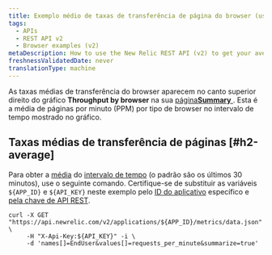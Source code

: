 ```yaml
---
title: Exemplo médio de taxas de transferência de página do browser (usuário final) (v2)
tags:
  - APIs
  - REST API v2
  - Browser examples (v2)
metaDescription: How to use the New Relic REST API (v2) to get your average browser page throughput time.
freshnessValidatedDate: never
translationType: machine
---
```


As taxas médias de transferência do browser aparecem no canto superior direito do gráfico <DNT>**Throughput by browser**</DNT> na sua [página<DNT>**Summary**</DNT> ](/docs/browser/new-relic-browser/getting-started/browser-overview-website-performance-glance#viewing). Esta é a média de páginas por minuto (PPM) por tipo de browser no intervalo de tempo mostrado no gráfico.

## Taxas médias de transferência de páginas [#h2-average]

Para obter a [média](/docs/apm/apis/requirements/calculating-average-metric-values-summarize) do [intervalo de tempo](/docs/apm/apis/requirements/specifying-time-range-api-v2) (o padrão são os últimos 30 minutos), use o seguinte comando. Certifique-se de substituir as variáveis `${APP_ID}` e `${API_KEY}` neste exemplo pelo [ID do aplicativo](/docs/apm/apis/requirements/identification-code) específico e [pela chave de API REST](/docs/apis/rest-api-v2/requirements/rest-api-key#viewing).

```
curl -X GET "https://api.newrelic.com/v2/applications/${APP_ID}/metrics/data.json" \
     -H "X-Api-Key:${API_KEY}" -i \
     -d 'names[]=EndUser&values[]=requests_per_minute&summarize=true'
```